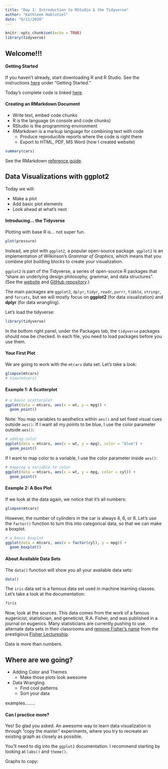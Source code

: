 ```yaml
---
title: "Day 1: Introduction to RStudio & the Tidyverse"
author: "Kathleen Hablutzel"
date: "6/11/2020"
---
```


```r
knitr::opts_chunk$set(echo = TRUE)
library(tidyverse)
```

## Welcome!!!

#### Getting Started

If you haven't already, start downloading R and R Studio. See the instructions [here](index.html) under "Getting Started."

Today's complete code is linked [here]().

#### Creating an RMarkdown Document

* Write text, embed code chunks
* R is the language (in console and code chunks)
* RStudio is the programming environment
* RMarkdown is a markup language for combining text with code
    + Produce reproducible reports where the code is right there
    + Export to HTML, PDF, MS Word (how I created website)
    
```r
summary(cars)
```

See the RMarkdown [reference guide](https://rstudio.com/wp-content/uploads/2015/03/rmarkdown-reference.pdf).

## Data Visualizations with ggplot2

Today we will:

* Make a plot
* Add basic plot elements
* Look ahead at what's next

#### Introducing... the Tidyverse

Plotting with base R is… not super fun. 

```r
plot(pressure)
```

Instead, we plot with `ggplot2`, a popular open-source package. `ggplot2` is an implementation of Wilkinson's *Grammar of Graphics*, which means that you combine plot building blocks to create your visualization.

`ggplot2` is part of the Tidyverse, a series of open-source R packages that “share an underlying design philosophy, grammar, and data structures”. (See the [website](https://www.tidyverse.org/) and [GitHub repository](https://github.com/tidyverse/tidyverse).)

The main packages are `ggplot2`, `dplyr`, `tidyr`, `readr`, `purrr`, `tibble`, `stringr`, and `forcats`, but we will mostly focus on **ggplot2** (for data visualization) and **dplyr** (for data wrangling).

Let's load the tidyverse:

```r
library(tidyverse)
```

In the bottom right panel, under the Packages tab, the `tidyverse` packages should now be checked. In each file, you need to load packages before you use them.

#### Your First Plot

We are going to work with the `mtcars` data set. Let's take a look:

```r
glimpse(mtcars)
# View(mtcars)
```


#### Example 1: A Scatterplot

```r
# a basic scatterplot
ggplot(data = mtcars, aes(x = wt, y = mpg)) +
  geom_point()
```

Note: You map variables to aesthetics within `aes()` and set fixed visual cues outside `aes()`. If I want all my points to be blue, I use the color parameter outside `aes()`:

```r
# adding color
ggplot(data = mtcars, aes(x = wt, y = mpg), color = "blue") +
  geom_point()
```

If I want to map color to a variable, I use the color parameter inside `aes()`:

```r
# mapping a variable to color
ggplot(data = mtcars, aes(x = wt, y = mpg, color = cyl)) +
  geom_point()
```

#### Example 2: A Box Plot

If we look at the data again, we notice that it's all numbers:

```r
glimpse(mtcars)
```

However, the number of cylinders in the car is always 4, 6, or 8. Let's use the `factor()` function to turn this into categorical data, so that we can make a boxplot.

```r
# a basic boxplot
ggplot(data = mtcars, aes(x = factor(cyl), y = mpg)) +
  geom_boxplot()
```

#### About Available Data Sets

The `data()` function will show you all your available data sets:

```r
data()
```

The `iris` data set is a famous data set used in machine learning classes. Let's take a look at the documentation:

```r
?iris
```

Now, look at the sources. This data comes from the work of a famous eugenicist, statistician, and geneticist, R.A. Fisher, and was published in a journal on eugenics. Many statisticians are currently pushing to use alternate data sets in their classrooms and [remove Fisher's name](https://www.change.org/p/american-statistical-association-rename-the-fisher-lecture-after-david-blackwell) from the prestigious [Fisher Lectureship](https://en.wikipedia.org/wiki/R._A._Fisher_Lectureship).

Data is more than numbers.

## Where are we going?

* Adding Color and Themes
    + Make those plots look awesome
* Data Wrangling
    + Find cool patterns
    + Sort your data
    
examples........
    
#### Can I practice more?

Yes! So glad you asked. An awesome way to learn data visualization is through "copy the master" experiments, where you try to recreate an existing graph as closely as possible.

You'll need to dig into the `ggplot2` documentation. I recommend starting by looking at `labs()` and `theme()`.

Graphs to copy:
